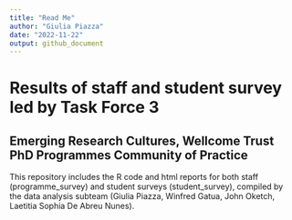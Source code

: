 ```yaml
---
title: "Read Me"
author: "Giulia Piazza"
date: "2022-11-22"
output: github_document
---
```



# Results of staff and student survey led by Task Force 3

## Emerging Research Cultures, Wellcome Trust PhD Programmes Community of Practice

This repository includes the R code and html reports for both staff (programme_survey) and student surveys (student_survey), compiled by the data analysis subteam (Giulia Piazza, Winfred Gatua, John Oketch, Laetitia Sophia De Abreu Nunes).